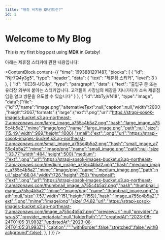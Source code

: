 ```yaml
---
title: "매장 비치용 QR키트란?"
id: 1
---
```



# Welcome to My Blog

This is my first blog post using **MDX** in Gatsby!

아래는 제휴점 스티커에 관한 내용입니다:

<ContentBlock content={{
  "time": 1693881291487,
  "blocks": [
    {
      "id": "Njr7Q4y3g5",
      "type": "header",
      "data": { "text": "제휴점 스티커", "level": 3 }
    },
    {
      "id": "0E35i-UOJp",
      "type": "paragraph",
      "data": { "text": "출입구 문 또는 유리창 외부에 붙이는 스티커입니다. 고객들이 사장님의 매장을 지나가다가 소속 제휴점임을 알고 방문을 유도할 수 있습니다" }
    },
    {
      "id":"JtbTyjVN18",
      "type":"image",
      "data":{"file":{"id":7,"name":"image.png","alternativeText":null,"caption":null,"width":2000,"height":2067,"formats":{"large":{"ext":".png","url":"https://strapi-sosok-images-bucket.s3.ap-northeast-2.amazonaws.com/large_image_a755c4b5a2.png","hash":"large_image_a755c4b5a2","mime":"image/png","name":"large_image.png","path":null,"size":115.49,"width":968,"height":1000},"small":{"ext":".png","url":"https://strapi-sosok-images-bucket.s3.ap-northeast-2.amazonaws.com/small_image_a755c4b5a2.png","hash":"small_image_a755c4b5a2","mime":"image/png","name":"small_image.png","path":null,"size":33.77,"width":484,"height":500},"medium":{"ext":".png","url":"https://strapi-sosok-images-bucket.s3.ap-northeast-2.amazonaws.com/medium_image_a755c4b5a2.png","hash":"medium_image_a755c4b5a2","mime":"image/png","name":"medium_image.png","path":null,"size":68.04,"width":726,"height":750},"thumbnail":{"ext":".png","url":"https://strapi-sosok-images-bucket.s3.ap-northeast-2.amazonaws.com/thumbnail_image_a755c4b5a2.png","hash":"thumbnail_image_a755c4b5a2","mime":"image/png","name":"thumbnail_image.png","path":null,"size":7.57,"width":151,"height":156}},"hash":"image_a755c4b5a2","ext":".png","mime":"image/png","size":74.82,"url":"https://strapi-sosok-images-bucket.s3.ap-northeast-2.amazonaws.com/image_a755c4b5a2.png","previewUrl":null,"provider":"aws-s3","provider_metadata":null,"folderPath":"/","createdAt":"2023-08-24T01:05:31.993Z","updatedAt":"2023-08-24T01:05:31.993Z"},"caption":"","withBorder":false,"stretched":false,"withBackground":false},
    },
  ]
}} />